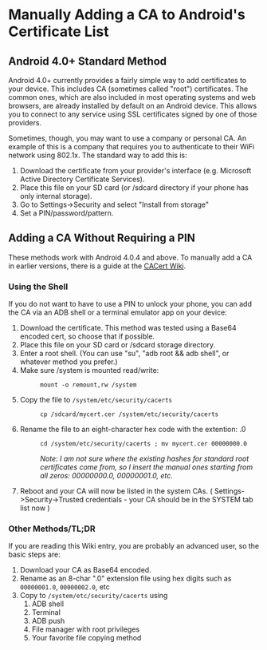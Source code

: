 = Manually Adding a CA to Android's Certificate List =
== Android 4.0+ Standard Method ==
Android 4.0+ currently provides a fairly simple way to add certificates to your device. This includes CA (sometimes called "root") certificates. The common ones, which are also included in most operating systems and web browsers, are already installed by default on an Android device. This allows you to connect to any service using SSL certificates signed by one of those providers. 

Sometimes, though, you may want to use a company or personal CA. An example of this is a company that requires you to authenticate to their WiFi network using 802.1x. The standard way to add this is:
# Download the certificate from your provider's interface (e.g. Microsoft Active Directory Certificate Services). 
# Place this file on your SD card (or /sdcard directory if your phone has only internal storage).
# Go to Settings->Security and select "Install from storage"
# Set a PIN/password/pattern.

== Adding a CA Without Requiring a PIN ==
These methods work with Android 4.0.4 and above. To manually add a CA in earlier versions, there is a guide at the [http://wiki.cacert.org/FAQ/ImportRootCert#Android_Phones CACert Wiki].
=== Using the Shell ===
If you do not want to have to use a PIN to unlock your phone, you can add the CA via an ADB shell or a terminal emulator app on your device:
# Download the certificate. This method was tested using a Base64 encoded cert, so choose that if possible.
# Place this file on your SD card or /sdcard storage directory.
# Enter a root shell. (You can use "su", "adb root && adb shell", or whatever method you prefer.)
# Make sure /system is mounted read/write:
#: <pre>mount -o remount,rw /system</pre>
# Copy the file to <code>/system/etc/security/cacerts</code>
#: <pre>cp /sdcard/mycert.cer /system/etc/security/cacerts</pre>
# Rename the file to an eight-character hex code with the extention: .0
#: <pre>cd /system/etc/security/cacerts ; mv mycert.cer 00000000.0</pre>
#: ''Note: I am not sure where the existing hashes for standard root certificates come from, so I insert the manual ones starting from all zeros: 00000000.0, 00000001.0, etc.''
# Reboot and your CA will now be listed in the system CAs. ( Settings->Security->Trusted credentials - your CA should be in the SYSTEM tab list now )

=== Other Methods/TL;DR ===
If you are reading this Wiki entry, you are probably an advanced user, so the basic steps are:
# Download your CA as Base64 encoded.
# Rename as an 8-char ".0" extension file using hex digits such as <code>00000001.0</code>, <code>00000002.0</code>, etc
# Copy to <code>/system/etc/security/cacerts</code> using
## ADB shell
## Terminal
## ADB push
## File manager with root privileges
## Your favorite file copying method

